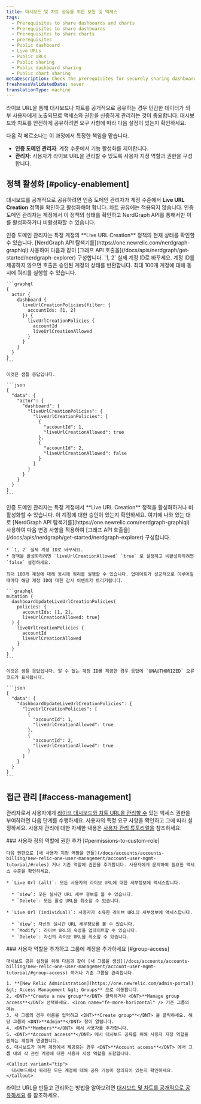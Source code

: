 ```yaml
---
title: 대시보드 및 차트 공유를 위한 보안 및 액세스
tags:
  - Prerequisites to share dashboards and charts
  - Prerequisites to share dashboards
  - Prerequisites to share charts
  - prerequisites
  - Public dashboard
  - Live URLs
  - Public URLs
  - Public sharing
  - Public dashboard sharing
  - Public chart sharing
metaDescription: Check the prerequisites for securely sharing dashboards and charts publicly.
freshnessValidatedDate: never
translationType: machine
---
```


라이브 URL을 통해 대시보드나 차트를 공개적으로 공유하는 경우 민감한 데이터가 외부 사용자에게 노출되므로 액세스와 권한을 신중하게 관리하는 것이 중요합니다. 대시보드와 차트를 안전하게 공유하려면 요구 사항에 따라 다음 설정이 있는지 확인하세요.

다음 각 페르소나는 이 과정에서 특정한 책임을 맡습니다.

* **인증 도메인 관리자**: 계정 수준에서 기능 활성화를 제어합니다.
* **관리자**: 사용자가 라이브 URL을 관리할 수 있도록 사용자 지정 역할과 권한을 구성합니다.

## 정책 활성화 [#policy-enablement]

대시보드를 공개적으로 공유하려면 인증 도메인 관리자가 계정 수준에서 <DNT>**Live URL Creation**</DNT> 정책을 확인하고 활성화해야 합니다. 차트 공유에는 적용되지 않습니다. 인증 도메인 관리자는 계정에서 이 정책의 상태를 확인하고 NerdGraph API를 통해서만 이를 활성화하거나 비활성화할 수 있습니다.

<CollapserGroup>
  <Collapser id="check-policy-status" title="계정에서 Live URL 생성 정책 상태 확인">
    인증 도메인 관리자는 특정 계정의 <DNT>**Live URL Creation**</DNT> 정책의 현재 상태를 확인할 수 있습니다. [NerdGraph API 탐색기를](https://one.newrelic.com/nerdgraph-graphiql) 사용하여 다음과 같이 [그래프 API 호출을](/docs/apis/nerdgraph/get-started/nerdgraph-explorer) 구성합니다. `1, 2` 실제 계정 ID로 바꾸세요. 계정 ID를 제공하지 않으면 호출은 승인된 계정의 상태를 반환합니다. 최대 100개 계정에 대해 동시에 쿼리를 실행할 수 있습니다.

    ```graphql
    {
      actor {
        dashboard {
          liveUrlCreationPolicies(filter: {
            accountIds: [1, 2]
          }) {
            liveUrlCreationPolicies {
              accountId
              liveUrlCreationAllowed          
            }
          }
        }
      }
    }
    ```

    이것은 샘플 응답입니다.

    ```json
    {
      "data": {
        "actor": {
          "dashboard": {
            "liveUrlCreationPolicies": {
              "liveUrlCreationPolicies": [
                {
                  "accountId": 1,
                  "liveUrlCreationAllowed": true
                },
                {
                  "accountId": 2,
                  "liveUrlCreationAllowed": false
                }
              ]
            }
          }
        }
      }
    }
    ```
  </Collapser>

  <Collapser id="enable-disable-policy" title="계정에서 라이브 URL 생성 정책을 활성화하거나 비활성화합니다.">
    인증 도메인 관리자는 특정 계정에서 <DNT>**Live URL Creation**</DNT> 정책을 활성화하거나 비활성화할 수 있습니다. 이 계정에 대한 승인이 있는지 확인하세요. 여기에 나와 있는 대로 [NerdGraph API 탐색기를](https://one.newrelic.com/nerdgraph-graphiql) 사용하여 다음 변경 사항을 적용하여 [그래프 API 호출을](/docs/apis/nerdgraph/get-started/nerdgraph-explorer) 구성합니다.

    * `1, 2` 실제 계정 ID로 바꾸세요.
    * 정책을 활성화하려면 `liveUrlCreationAllowed` `true` 로 설정하고 비활성화하려면 `false` 설정하세요.

    최대 100개 계정에 대해 동시에 쿼리를 실행할 수 있습니다. 업데이트가 성공적으로 이루어질 때마다 해당 계정 ID에 대한 감사 이벤트가 트리거됩니다.

    ```graphql
    mutation {
      dashboardUpdateLiveUrlCreationPolicies(
        policies: {
          accountIds: [1, 2], 
          liveUrlCreationAllowed: true}
      ) {
        liveUrlCreationPolicies {
          accountId
          liveUrlCreationAllowed
        }
      }
    }
    ```

    이것은 샘플 응답입니다. 알 수 없는 계정 ID를 제공한 경우 응답에 `UNAUTHORIZED` 오류 코드가 표시됩니다.

    ```json
    {
      "data": {
        "dashboardUpdateLiveUrlCreationPolicies": {
          "liveUrlCreationPolicies": [
            {
              "accountId": 1,
              "liveUrlCreationAllowed": true
            },
            {
              "accountId": 2,
              "liveUrlCreationAllowed": true
            }
          ]
        }
      }
    }
    ```
  </Collapser>
</CollapserGroup>

## 접근 관리 [#access-management]

관리자로서 사용자에게 [라이브 대시보드와 차트 URL을 관리할 수](/docs/query-your-data/explore-query-data/dashboards/share-charts-dashboards-externally/#dashboard) 있는 액세스 권한을 부여하려면 다음 단계를 수행하세요. 사용자의 특정 요구 사항을 확인하고 그에 따라 설정하세요. 사용자 관리에 대한 자세한 내용은 [사용자 관리 튜토리얼을](/docs/accounts/accounts-billing/new-relic-one-user-management/account-user-mgmt-tutorial/) 참조하세요.

<Steps>
  <Step>
    ### 사용자 정의 역할에 권한 추가 [#permissions-to-custom-role]

    다음 권한으로 [새 사용자 지정 역할을 만들](/docs/accounts/accounts-billing/new-relic-one-user-management/account-user-mgmt-tutorial/#roles) 거나 기존 역할에 권한을 추가합니다. 사용자에게 문의하여 필요한 액세스 수준을 확인하세요.

    * `Live Url (all)`: 모든 사용자의 라이브 URL에 대한 세부정보에 액세스합니다.

      * `View`: 모든 실시간 URL 세부 정보를 볼 수 있습니다.
      * `Delete`: 모든 활성 URL을 취소할 수 있습니다.

    * `Live Url (individual)`: 사용자가 소유한 라이브 URL의 세부정보에 액세스합니다.

      * `View`: 자신의 실시간 URL 세부정보를 볼 수 있습니다.
      * `Modify`: 라이브 URL의 속성을 업데이트할 수 있습니다.
      * `Delete`: 자신의 라이브 URL을 취소할 수 있습니다.
  </Step>

  <Step>
    ### 사용자 역할을 추가하고 그룹에 계정을 추가하세요 [#group-access]

    대시보드 공유 설정을 위해 다음과 같이 [새 그룹을 생성](/docs/accounts/accounts-billing/new-relic-one-user-management/account-user-mgmt-tutorial/#group-access) 하거나 기존 그룹을 관리합니다.

    1. **[New Relic Administration](https://one.newrelic.com/admin-portal) &gt; Access Management &gt; Groups** 으로 이동합니다.
    2. <DNT>**Create a new group**</DNT> 클릭하거나 <DNT>**Manage group access**</DNT> 선택하세요. <Icon name="fe-more-horizontal" /> 기존 그룹의 메뉴.
    3. 새 그룹의 경우 이름을 입력하고 <DNT>**Create group**</DNT> 을 클릭하세요. 해당 그룹의 <DNT>**Admin**</DNT> 창이 열립니다.
    4. <DNT>**Members**</DNT> 에서 사용자를 추가합니다.
    5. <DNT>**Account access**</DNT> 에서 대시보드 공유를 위해 사용자 지정 역할을 원하는 계정과 연결합니다.
    6. 대시보드가 여러 계정에서 제공되는 경우 <DNT>**Account access**</DNT> 에서 그룹 내의 각 관련 계정에 대한 사용자 지정 역할을 포함합니다.

    <Callout variant="tip">
      대시보드에서 쿼리한 모든 계정에 대해 공유 기능이 정의되어 있는지 확인하세요.
    </Callout>
  </Step>
</Steps>

라이브 URL을 만들고 관리하는 방법을 알아보려면 [대시보드 및 차트를 공개적으로 공유하세요](/docs/query-your-data/explore-query-data/dashboards/share-charts-dashboards-externally/#dashboard) 를 참조하세요.